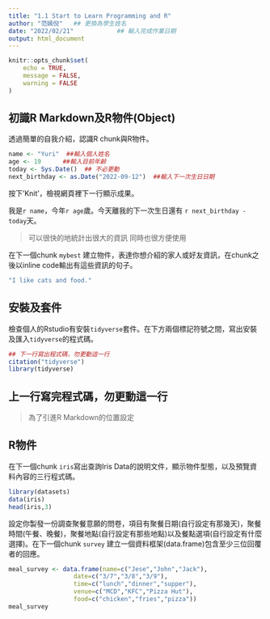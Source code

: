 ```yaml
---
title: "1.1 Start to Learn Programming and R"
author: "范嫣倪"   ## 更換為學生姓名
date: "2022/02/21"            ## 輸入完成作業日期
output: html_document
---
```


```r
knitr::opts_chunk$set(
	echo = TRUE,
	message = FALSE,
	warning = FALSE
)
```

## 初識R Markdown及R物件(Object)

透過簡單的自我介紹，認識R chunk與R物件。

```r
name <- "Yuri"  ##輸入個人姓名
age <- 19      ##輸入目前年齡
today <- Sys.Date()  ## 不必更動
next_birthday <- as.Date("2022-09-12")  ##輸入下一次生日日期
```

按下'Knit'，檢視網頁裡下一行顯示成果。

我是`r name`，今年`r age`歲。今天離我的下一次生日還有 `r next_birthday - today`天。

> 可以很快的地統計出很大的資訊 同時也很方便使用

在下一個chunk `mybest` 建立物件，表達你想介紹的家人或好友資訊，在chunk之後以inline code輸出有這些資訊的句子。

```r
"I like cats and food."
```



## 安裝及套件

檢查個人的Rstudio有安裝`tidyverse`套件。在下方兩個標記符號之間，寫出安裝及匯入`tidyverse`的程式碼。

```r
## 下一行寫出程式碼，勿更動這一行
citation("tidyverse")
library(tidyverse)
```
## 上一行寫完程式碼，勿更動這一行


> 為了引進R Markdown的位置設定

## R物件

在下一個chunk `iris`寫出查詢Iris Data的說明文件，顯示物件型態，以及預覽資料內容的三行程式碼。

```r
library(datasets)
data(iris)
head(iris,3)
```

設定你製發一份調查聚餐意願的問卷，項目有聚餐日期(自行設定有那幾天)，聚餐時間(午餐、晚餐)，聚餐地點(自行設定有那些地點)以及餐點選項(自行設定有什麼選擇)。在下一個chunk `survey` 建立一個資料框架(data.frame)包含至少三位回覆者的回應。

```r
meal_survey <- data.frame(name=c("Jese","John","Jack"), 
                  date=c("3/7","3/8","3/9"),
                  time=c("lunch","dinner","supper"),
                  venue=c("MCD","KFC","Pizza Hut"),
                  food=c("chicken","fries","pizza"))
meal_survey 
```
